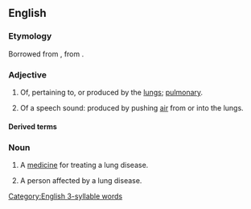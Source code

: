 ==English==

===Etymology===
Borrowed from {{bor|en|ML.|pulmōnicus}}, from {{m|la|pulmō||lung}}.

===Adjective===
{{en-adj|-}}

# Of, pertaining to, or produced by the [[lungs]]; [[pulmonary]].
# {{lb|en|phonetics|phonology}} Of a speech sound: produced by pushing [[air]] from or into the lungs.
#: {{coordinate terms|en|velaric|glottalic}}

====Derived terms====
{{der2|en
|nonpulmonic
|pulmonically
|subpulmonic
|pulmonic acid
|transpulmonic
|pulmonic valve
|pulmonic sounds}}

===Noun===
{{en-noun}}

# {{lb|en|obsolete}} A [[medicine]] for treating a lung disease.
# {{lb|en|obsolete}} A person affected by a lung disease.

[[Category:English 3-syllable words]]